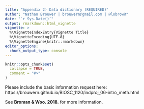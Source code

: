 ```yaml
---
title: "Appendix 2) Data dictionary (REQUIRED)"
author: "Nathan Brouwer | brouwern@gmail.com | @lobrowR"
date: "`r Sys.Date()`"
output: rmarkdown::html_vignette
vignette: >
  %\VignetteIndexEntry{Vignette Title}
  %\VignetteEncoding{UTF-8}
  %\VignetteEngine{knitr::rmarkdown}
editor_options: 
  chunk_output_type: console
---
```


```r
knitr::opts_chunk$set(
  collapse = TRUE,
  comment = "#>"
)
```


Please include the basic information request here: https://brouwern.github.io/BIOSC_1120/indproj_06-intro_meth.html


See **Broman & Woo. 2018.** for more information.

